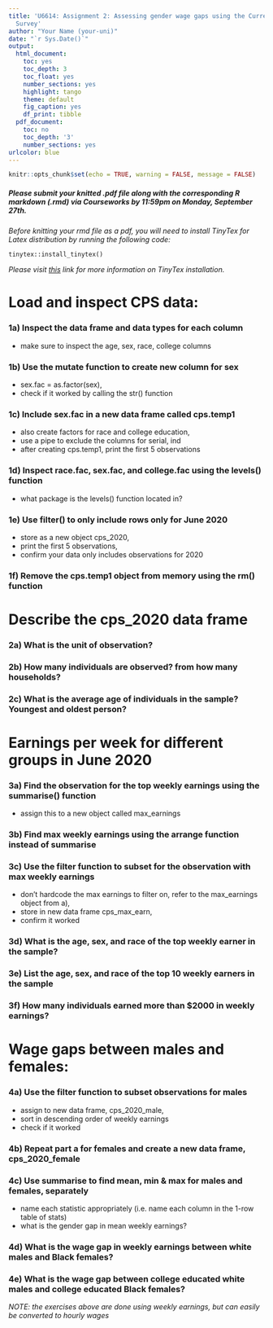 ```yaml
---
title: 'U6614: Assignment 2: Assessing gender wage gaps using the Current Population
  Survey'
author: "Your Name (your-uni)"
date: "`r Sys.Date()`"
output:
  html_document:
    toc: yes
    toc_depth: 3
    toc_float: yes
    number_sections: yes
    highlight: tango
    theme: default
    fig_caption: yes
    df_print: tibble
  pdf_document:
    toc: no
    toc_depth: '3'
    number_sections: yes
urlcolor: blue
---
```


```r
knitr::opts_chunk$set(echo = TRUE, warning = FALSE, message = FALSE)
```

##### *Please submit your knitted .pdf file along with the corresponding R markdown (.rmd) via Courseworks by 11:59pm on Monday, September 27th.* {-}

\medspace

*Before knitting your rmd file as a pdf, you will need to install TinyTex for Latex distribution by running the following code:*

`tinytex::install_tinytex()`

*Please visit [this](https://bookdown.org/yihui/rmarkdown-cookbook/install-latex.html) link for more information on TinyTex installation.*

\medspace

# Load and inspect CPS data: 

### 1a) Inspect the data frame and data types for each column {-}
- make sure to inspect the age, sex, race, college columns

### 1b) Use the mutate function to create new column for sex {-}
- sex.fac = as.factor(sex),
- check if it worked by calling the str() function

### 1c) Include sex.fac in a new data frame called cps.temp1 {-}
- also create factors for race and college education,
- use a pipe to exclude the columns for serial, ind
- after creating cps.temp1, print the first 5 observations

### 1d) Inspect race.fac, sex.fac, and college.fac using the levels() function {-}
- what package is the levels() function located in?

### 1e) Use filter() to only include rows only for June 2020 {-}
- store as a new object cps_2020,
- print the first 5 observations,
- confirm your data only includes observations for 2020

### 1f) Remove the cps.temp1 object from memory using the rm() function {-}

\medspace

# Describe the cps_2020 data frame

### 2a) What is the unit of observation? {-}

### 2b) How many individuals are observed? from how many households? {-}

### 2c) What is the average age of individuals in the sample? Youngest and oldest person? {-}

\medspace

# Earnings per week for different groups in June 2020

### 3a) Find the observation for the top weekly earnings using the summarise() function {-}
- assign this to a new object called max_earnings

### 3b) Find max weekly earnings using the arrange function instead of summarise {-}

### 3c) Use the filter function to subset for the observation with max weekly earnings {-}
- don't hardcode the max earnings to filter on, refer to the max_earnings object from a),
- store in new data frame cps_max_earn,
- confirm it worked

### 3d) What is the age, sex, and race of the top weekly earner in the sample? {-}

### 3e) List the age, sex, and race of the top 10 weekly earners in the sample {-}

### 3f) How many individuals earned more than $2000 in weekly earnings? {-}

\medspace

# Wage gaps between males and females:

### 4a) Use the filter function to subset observations for males {-}
- assign to new data frame, cps_2020_male,
- sort in descending order of weekly earnings
- check if it worked

### 4b) Repeat part a for females and create a new data frame, cps_2020_female {-}

### 4c) Use summarise to find mean, min & max for males and females, separately {-}
- name each statistic appropriately (i.e. name each column in the 1-row table of stats)
- what is the gender gap in mean weekly earnings?

### 4d) What is the wage gap in weekly earnings between white males and Black females? {-}

### 4e) What is the wage gap between college educated white males and college educated Black females? {-}

\medspace

*NOTE: the exercises above are done using weekly earnings, but can easily be converted to hourly wages*


